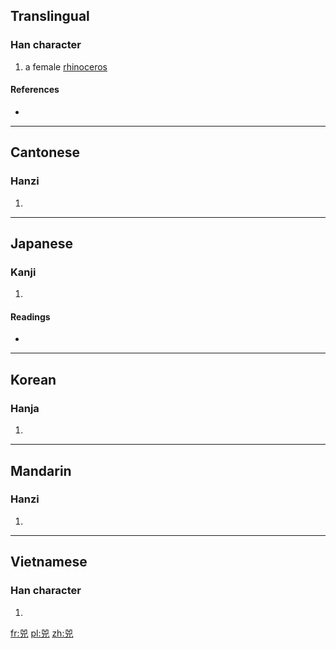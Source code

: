 ==Translingual==

===Han character===
{{Han char|rn=10|rad=儿|as=06|sn=8|four=7721<sub>7</sub>|canj=尸尸山山 (SSUU)}}

# a female [[rhinoceros]]

====References====
* {{Han ref|kx=0125.070|dkj=01369|dj=0265.100|hdz=10270.030|uh=5155|ud=20821|bh=A8E1|bd=43233}}

----

==Cantonese==

===Hanzi===
{{yue-hanzi|jyut=|y=ji6}}

# {{defn|Cantonese|sort=儿06}}

----

==Japanese==

===Kanji===
{{ja-kanji|grade=|rs=儿06}}

# {{defn|Japanese|sort=儿06}}

====Readings====
* {{ja-readings|on=[[し]] (shi), [[じ]] (ji)|kun=}}

----

==Korean==

===Hanja===
{{ko-hanja|hangeul=시|rv=si|mr=si}}

# {{defn|Korean|sort=儿06}}

----

==Mandarin==

===Hanzi===
{{cmn-hanzi|pin=[[sì]] ([[si4]])|wg=ssu<sup>4</sup>}}

# {{defn|Mandarin|sort=儿06}}

----

==Vietnamese==

===Han character===
{{vi-hantu|[[hủy]], [[tỉ]]|rs=儿06}}

# {{defn|Vietnamese|sort=儿06}}

[[fr:兕]]
[[pl:兕]]
[[zh:兕]]